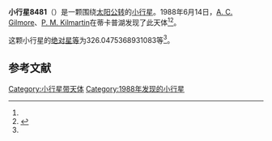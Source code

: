 {{Infobox planet
| bgcolour = #FFFFC0
| name = 8481
| symbol = 
| image = 
| caption = 
| discovery = yes
| discovery_ref = 
| discoverer = [[A._C._Gilmore|A. C. Gilmore]]、[[P._M._Kilmartin|P. M. Kilmartin]]
| discovery_site = [[蒂卡普湖|蒂卡普湖]] 
| discovered = 1988年6月14日
| designations = yes
| mp_name = 
| named_after = 
| alt_names = 1988 LH/ 1983 OQ / 1987 DS4
| mp_category = [[主带小行星|主带小行星]]
| orbit_ref = <ref name="a">[http://ssd.jpl.nasa.gov/sbdb.cgi?sstr=8481 8481] {{Wayback|url=http://ssd.jpl.nasa.gov/sbdb.cgi?sstr=8481 |date=20210717064101 }}，小行星數據庫瀏覽器（JPL Small-Body Database Browser）－[[美国国家航空航天局|美国国家航空航天局]]喷气推进实验室</ref>
| epoch = 2456400.5 (2013年4月18日更新)
| aphelion = {{convert|3.660244197066539|AU|km|3|abbr=on|lk=out}}
| perihelion = {{convert|2.40443380019183|AU|km|3|abbr=on}}
| semimajor = {{convert|3.032338998629184|AU|km|3|abbr=on}}
| eccentricity = 0.207069592
| period = 1928.701659 [[日|日]]<br />5.28[[儒略年|儒略年]]
| avg_speed = 
| inclination = 5.94013322706202
| asc_node = 236.5861126048169
| mean_anomaly = 
| arg_peri = 326.0475368931083
| satellites = 
| physical_characteristics = yes
| dimensions = 
| mass = 
| density = 
| surface_grav = 
| escape_velocity = 
| sidereal_day = 
| axial_tilt = 
| pole_ecliptic_lat = 
| pole_ecliptic_lon = 
| albedo = 
| temperatures= 
| temp_name1 = 
| mean_temp_1 = 
| max_temp_1 = 
| temp_name2 = 
| max_temp_2 = 
| spectral_type = 
| abs_magnitude = 326.0475368931083
}}

'''小行星8481'''（{{lang-en|8481}}）是一颗围绕[[太阳|太阳]][[公转|公转]]的[[小行星|小行星]]。1988年6月14日，[[A._C._Gilmore|A. C. Gilmore]]、[[P._M._Kilmartin|P. M. Kilmartin]]在蒂卡普湖发现了此天体<ref name="a" /><ref>{{cite news|title=小行星列表|url=http://cfa-www.harvard.edu/iau/lists/NumberedMPs.txt|accessdate=2013-07-08|newspaper=哈佛大学|archive-date=2008-05-17|archive-url=https://web.archive.org/web/20080517010638/http://cfa-www.harvard.edu/iau/lists/NumberedMPs.txt|dead-url=no}}</ref>。

这颗小行星的[[绝对星等|绝对星等]]为326.0475368931083等<ref name="a" />。

==参考文献==
{{reflist}}
{{Minor Planet Number|[[小行星8480|小行星8480]]|[[小行星8482|小行星8482]]}}

{{小天体}}

[[Category:小行星带天体|Category:小行星带天体]]
[[Category:1988年发现的小行星|Category:1988年发现的小行星]]

{{asteroid-stub}}